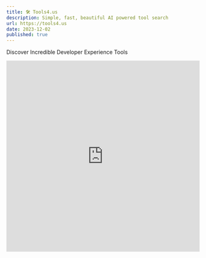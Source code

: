 ```yaml
---
title: 🛠️ Tools4.us
description: Simple, fast, beautiful AI powered tool search
url: https://tools4.us
date: 2023-12-02
published: true
---
```


Discover Incredible Developer Experience Tools

<iframe
  src="https://tools4.us"
  width="100%"
  height="500px"
  frameborder="0"
  allowfullscreen
  style={{
    marginTop: "50px",
  }}
></iframe>
